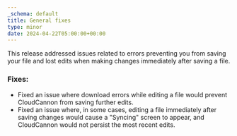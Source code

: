 ```yaml
---
_schema: default
title: General fixes
type: minor
date: 2024-04-22T05:00:00+00:00
---
```

This release addressed issues related to errors preventing you from saving your file and lost edits when making changes immediately after saving a file.

### Fixes:

* Fixed an issue where download errors while editing a file would prevent CloudCannon from saving further edits.
* Fixed an issue where, in some cases, editing a file immediately after saving changes would cause a "Syncing" screen to appear, and CloudCannon would not persist the most recent edits.